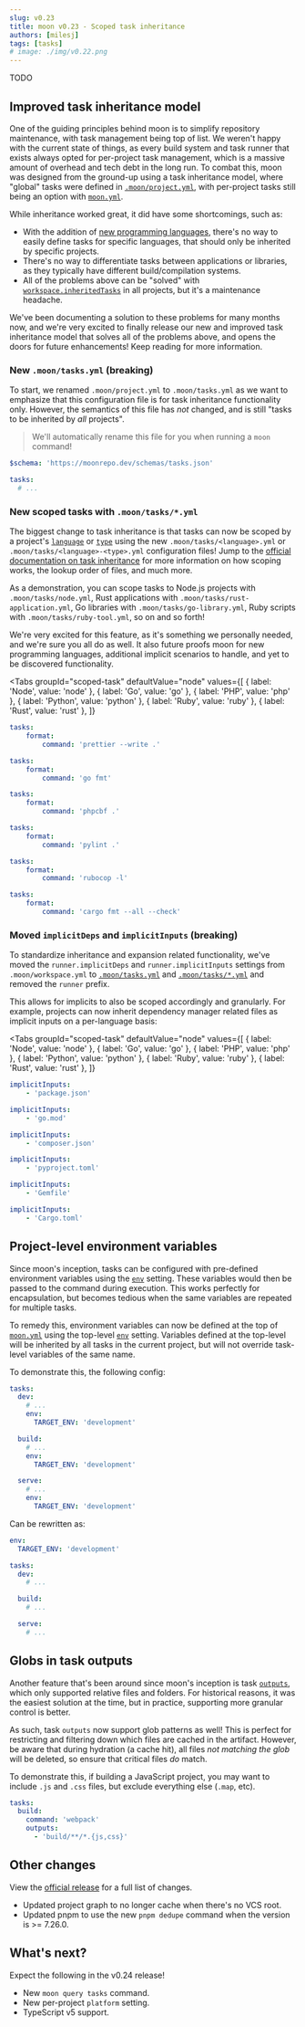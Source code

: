 ```yaml
---
slug: v0.23
title: moon v0.23 - Scoped task inheritance
authors: [milesj]
tags: [tasks]
# image: ./img/v0.22.png
---
```



TODO

<!--truncate-->

## Improved task inheritance model

One of the guiding principles behind moon is to simplify repository maintenance, with task
management being top of list. We weren't happy with the current state of things, as every build
system and task runner that exists always opted for per-project task management, which is a massive
amount of overhead and tech debt in the long run. To combat this, moon was designed from the
ground-up using a task inheritance model, where "global" tasks were defined in
[`.moon/project.yml`](/docs/config/tasks), with per-project tasks still being an option with
[`moon.yml`](/docs/config/project).

While inheritance worked great, it did have some shortcomings, such as:

- With the addition of [new programming languages](/blog/v0.21), there's no way to easily define
  tasks for specific languages, that should only be inherited by specific projects.
- There's no way to differentiate tasks between applications or libraries, as they typically have
  different build/compilation systems.
- All of the problems above can be "solved" with
  [`workspace.inheritedTasks`](/docs/config/project#inheritedtasks) in all projects, but it's a
  maintenance headache.

We've been documenting a solution to these problems for many months now, and we're very excited to
finally release our new and improved task inheritance model that solves all of the problems above,
and opens the doors for future enhancements! Keep reading for more information.

### New `.moon/tasks.yml` (breaking)

To start, we renamed `.moon/project.yml` to `.moon/tasks.yml` as we want to emphasize that this
configuration file is for task inheritance functionality only. However, the semantics of this file
has _not_ changed, and is still "tasks to be inherited by _all_ projects".

> We'll automatically rename this file for you when running a `moon` command!

```yaml title=".moon/tasks.yml"
$schema: 'https://moonrepo.dev/schemas/tasks.json'

tasks:
  # ...
```

### New scoped tasks with `.moon/tasks/*.yml`

The biggest change to task inheritance is that tasks can now be scoped by a project's
[`language`](/docs/config/project#language) or [`type`](/docs/config/project#type) using the new
`.moon/tasks/<language>.yml` or `.moon/tasks/<language>-<type>.yml` configuration files! Jump to the
[official documentation on task inheritance](/docs/concepts/task#inheritance) for more information
on how scoping works, the lookup order of files, and much more.

As a demonstration, you can scope tasks to Node.js projects with `.moon/tasks/node.yml`, Rust
applications with `.moon/tasks/rust-application.yml`, Go libraries with
`.moon/tasks/go-library.yml`, Ruby scripts with `.moon/tasks/ruby-tool.yml`, so on and so forth!

We're very excited for this feature, as it's something we personally needed, and we're sure you all
do as well. It also future proofs moon for new programming languages, additional implicit scenarios
to handle, and yet to be discovered functionality.

<Tabs
  groupId="scoped-task"
  defaultValue="node"
  values={[
    { label: 'Node', value: 'node' },
    { label: 'Go', value: 'go' },
    { label: 'PHP', value: 'php' },
    { label: 'Python', value: 'python' },
    { label: 'Ruby', value: 'ruby' },
    { label: 'Rust', value: 'rust' },
  ]}
>
<TabItem value="node">

```yaml title=".moon/tasks/node.yml"
tasks:
	format:
		command: 'prettier --write .'
```

</TabItem>
<TabItem value="go">

```yaml title=".moon/tasks/go.yml"
tasks:
	format:
		command: 'go fmt'
```

</TabItem>
<TabItem value="php">

```yaml title=".moon/tasks/php.yml"
tasks:
	format:
		command: 'phpcbf .'
```

</TabItem>
<TabItem value="python">

```yaml title=".moon/tasks/python.yml"
tasks:
	format:
		command: 'pylint .'
```

</TabItem>
<TabItem value="ruby">

```yaml title=".moon/tasks/ruby.yml"
tasks:
	format:
		command: 'rubocop -l'
```

</TabItem>
<TabItem value="rust">

```yaml title=".moon/tasks/rust.yml"
tasks:
	format:
		command: 'cargo fmt --all --check'
```

</TabItem>
</Tabs>

### Moved `implicitDeps` and `implicitInputs` (breaking)

To standardize inheritance and expansion related functionality, we've moved the
`runner.implicitDeps` and `runner.implicitInputs` settings from `.moon/workspace.yml` to
[`.moon/tasks.yml`](/docs/config/tasks#implicitdeps) and
[`.moon/tasks/*.yml`](/docs/config/tasks#implicitinputs) and removed the `runner` prefix.

This allows for implicits to also be scoped accordingly and granularly. For example, projects can
now inherit dependency manager related files as implicit inputs on a per-language basis:

<Tabs
  groupId="scoped-task"
  defaultValue="node"
  values={[
    { label: 'Node', value: 'node' },
    { label: 'Go', value: 'go' },
    { label: 'PHP', value: 'php' },
    { label: 'Python', value: 'python' },
    { label: 'Ruby', value: 'ruby' },
    { label: 'Rust', value: 'rust' },
  ]}
>
<TabItem value="node">

```yaml title=".moon/tasks/node.yml"
implicitInputs:
	- 'package.json'
```

</TabItem>
<TabItem value="go">

```yaml title=".moon/tasks/go.yml"
implicitInputs:
	- 'go.mod'
```

</TabItem>
<TabItem value="php">

```yaml title=".moon/tasks/php.yml"
implicitInputs:
	- 'composer.json'
```

</TabItem>
<TabItem value="python">

```yaml title=".moon/tasks/python.yml"
implicitInputs:
	- 'pyproject.toml'
```

</TabItem>
<TabItem value="ruby">

```yaml title=".moon/tasks/ruby.yml"
implicitInputs:
	- 'Gemfile'
```

</TabItem>
<TabItem value="rust">

```yaml title=".moon/tasks/rust.yml"
implicitInputs:
	- 'Cargo.toml'
```

</TabItem>
</Tabs>

## Project-level environment variables

Since moon's inception, tasks can be configured with pre-defined environment variables using the
[`env`](/docs/config/project#env-1) setting. These variables would then be passed to the command
during execution. This works perfectly for encapsulation, but becomes tedious when the same
variables are repeated for multiple tasks.

To remedy this, environment variables can now be defined at the top of
[`moon.yml`](/docs/config/project) using the top-level [`env`](/docs/config/project#env) setting.
Variables defined at the top-level will be inherited by all tasks in the current project, but will
not override task-level variables of the same name.

To demonstrate this, the following config:

```yaml title="<project>/moon.yml"
tasks:
  dev:
    # ...
    env:
      TARGET_ENV: 'development'

  build:
    # ...
    env:
      TARGET_ENV: 'development'

  serve:
    # ...
    env:
      TARGET_ENV: 'development'
```

Can be rewritten as:

```yaml title="<project>/moon.yml"
env:
  TARGET_ENV: 'development'

tasks:
  dev:
    # ...

  build:
    # ...

  serve:
    # ...
```

## Globs in task outputs

Another feature that's been around since moon's inception is task
[`outputs`](/docs/config/project#outputs), which only supported relative files and folders. For
historical reasons, it was the easiest solution at the time, but in practice, supporting more
granular control is better.

As such, task `outputs` now support glob patterns as well! This is perfect for restricting and
filtering down which files are cached in the artifact. However, be aware that during hydration (a
cache hit), all files _not matching the glob_ will be deleted, so ensure that critical files _do_
match.

To demonstrate this, if building a JavaScript project, you may want to include `.js` and `.css`
files, but exclude everything else (`.map`, etc).

```yaml title="moon.yml" {4,5}
tasks:
  build:
    command: 'webpack'
    outputs:
      - 'build/**/*.{js,css}'
```

## Other changes

View the
[official release](https://github.com/moonrepo/moon/releases/tag/%40moonrepo%2Fcli%400.23.0) for a
full list of changes.

- Updated project graph to no longer cache when there's no VCS root.
- Updated pnpm to use the new `pnpm dedupe` command when the version is >= 7.26.0.

## What's next?

Expect the following in the v0.24 release!

- New `moon query tasks` command.
- New per-project `platform` setting.
- TypeScript v5 support.

